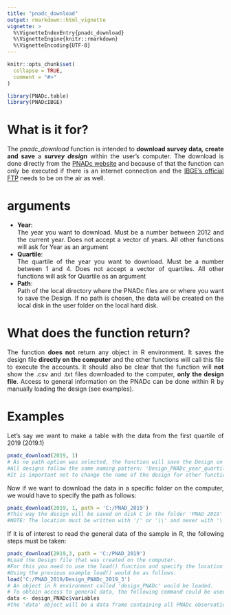 ```yaml
---
title: "pnadc_download"
output: rmarkdown::html_vignette
vignette: >
  %\VignetteIndexEntry{pnadc_download}
  %\VignetteEngine{knitr::rmarkdown}
  %\VignetteEncoding{UTF-8}
---
```


```r
knitr::opts_chunk$set(
  collapse = TRUE,
  comment = "#>"
)
```

```r
library(PNADc.table)
library(PNADcIBGE)
```

# What is it for?
<div style="text-align: justify">
  The _pnadc_download_ function is intended to **download survey data*, *create and save** a **_survey design_** within the user's computer. The download is done directly from the [PNADc website](https://ftp.ibge.gov.br/Trabalho_e_Rendimento/Pesquisa_Nacional_por_Amostra_de_Domicilios_continua/Trimestral/Microdados/) and because of that the function can only be executed if there is an internet connection and the [IBGE's official FTP](https://ftp.ibge.gov.br/) needs to be on the air as well.

# arguments
<div style="text-align: justify">
* **Year**:
<br/> The year you want to download. Must be a number between 2012 and the current year. Does not accept a vector of years. All other functions will ask for Year as an argument
* **Quartile**:
<br/> The quartile of the year you want to download. Must be a number between 1 and 4. Does not accept a vector of quartiles. All other functions will ask for Quartile as an argument
* **Path**:
<br/> Path of the local directory where the PNADc files are or where you want to save the Design. If no path is chosen, the data will be created on the local disk in the user folder on the local hard disk.

# What does the function return?
<div style="text-align: justify">
The function **does not** return any object in R environment. It saves the design file **directly on the computer** and the other functions will call this file to execute the accounts. It should also be clear that the function will **not** show the .csv and .txt files downloaded to the computer, **only the design file**. Access to general information on the PNADc can be done within R by manually loading the design (see examples).

# Examples
<div style="text-align: justify">
Let's say we want to make a table with the data from the first quartile of 2019 (2019.1)

```r
pnadc_download(2019, 1)
# As no path option was selected, the function will save the Design on the user's local disk with the name of "Design_PNADc_2019_1".
#All designs follow the same naming pattern: 'Design_PNADc_year_quartile'
#It is important not to change the name of the design for other functions to find it later.
```

Now if we want to download the data in a specific folder on the computer, we would have to specify the path as follows:

```r
pnadc_download(2019, 1, path = 'C:/PNAD_2019')
#This way the design will be saved on disk C in the folder 'PNAD 2019'
#NOTE: The location must be written with '/' or '\\' and never with '\'
```

If it is of interest to read the general data of the sample in R, the following steps must be taken:

``` r
pnadc_download(2019,3, path = 'C:/PNAD_2019')
#Load the Design file that was created on the computer.
#For this you need to use the load() function and specify the location and name of the file.
#Using the previous example load() would be as follows:
load('C:/PNAD_2019/Design_PNADc_2019_3')
# An object in R environment called 'design_PNADc' would be loaded.
# To obtain access to general data, the following command could be used
data <- design_PNADc$variables
#the 'data' object will be a data frame containing all PNADc observations.
```

